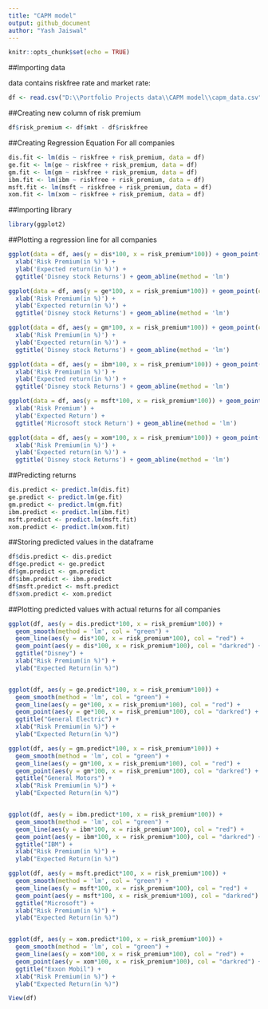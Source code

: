 ---
title: "CAPM model"
output: github_document
author: "Yash Jaiswal"
---

```{r setup, include=FALSE}
knitr::opts_chunk$set(echo = TRUE)
```

##Importing data

data contains riskfree rate and market rate:

```{r}
df <- read.csv("D:\\Portfolio Projects data\\CAPM model\\capm_data.csv")
```

##Creating new column of risk premium

```{r}
df$risk_premium <- df$mkt - df$riskfree
```
 
##Creating Regression Equation For all companies

```{r}
dis.fit <- lm(dis ~ riskfree + risk_premium, data = df)
ge.fit <- lm(ge ~ riskfree + risk_premium, data = df)
gm.fit <- lm(gm ~ riskfree + risk_premium, data = df)
ibm.fit <- lm(ibm ~ riskfree + risk_premium, data = df)
msft.fit <- lm(msft ~ riskfree + risk_premium, data = df)
xom.fit <- lm(xom ~ riskfree + risk_premium, data = df)

```

##Importing library

```{r}
library(ggplot2)
```

##Plotting a regression line for all companies

```{r}
ggplot(data = df, aes(y = dis*100, x = risk_premium*100)) + geom_point(col = 'red') +
  xlab('Risk Premium(in %)') +
  ylab('Expected return(in %)') +
  ggtitle('Disney stock Returns') + geom_abline(method = 'lm')

ggplot(data = df, aes(y = ge*100, x = risk_premium*100)) + geom_point(col = 'red') +
  xlab('Risk Premium(in %)') +
  ylab('Expected return(in %)') +
  ggtitle('Disney stock Returns') + geom_abline(method = 'lm')

ggplot(data = df, aes(y = gm*100, x = risk_premium*100)) + geom_point(col = 'red') +
  xlab('Risk Premium(in %)') +
  ylab('Expected return(in %)') +
  ggtitle('Disney stock Returns') + geom_abline(method = 'lm')

ggplot(data = df, aes(y = ibm*100, x = risk_premium*100)) + geom_point(col = 'red') +
  xlab('Risk Premium(in %)') +
  ylab('Expected return(in %)') +
  ggtitle('Disney stock Returns') + geom_abline(method = 'lm')

ggplot(data = df, aes(y = msft*100, x = risk_premium*100)) + geom_point(col = "red") +
  xlab('Risk Premium') +
  ylab('Expected Return') +
  ggtitle('Microsoft stock Return') + geom_abline(method = 'lm')

ggplot(data = df, aes(y = xom*100, x = risk_premium*100)) + geom_point(col = 'red') +
  xlab('Risk Premium(in %)') +
  ylab('Expected return(in %)') +
  ggtitle('Disney stock Returns') + geom_abline(method = 'lm')
```

##Predicting returns

```{r}
dis.predict <- predict.lm(dis.fit)
ge.predict <- predict.lm(ge.fit)
gm.predict <- predict.lm(gm.fit)
ibm.predict <- predict.lm(ibm.fit)
msft.predict <- predict.lm(msft.fit)
xom.predict <- predict.lm(xom.fit)
```

##Storing predicted values in the dataframe

```{r}
df$dis.predict <- dis.predict
df$ge.predict <- ge.predict
df$gm.predict <- gm.predict
df$ibm.predict <- ibm.predict
df$msft.predict <- msft.predict
df$xom.predict <- xom.predict
```

##Plotting predicted values with actual returns for all companies

```{r}
ggplot(df, aes(y = dis.predict*100, x = risk_premium*100)) +
  geom_smooth(method = 'lm', col = "green") +
  geom_line(aes(y = dis*100, x = risk_premium*100), col = "red") +
  geom_point(aes(y = dis*100, x = risk_premium*100), col = "darkred") +
  ggtitle("Disney") +
  xlab("Risk Premium(in %)") +
  ylab("Expected Return(in %)")


ggplot(df, aes(y = ge.predict*100, x = risk_premium*100)) +
  geom_smooth(method = 'lm', col = "green") +
  geom_line(aes(y = ge*100, x = risk_premium*100), col = "red") +
  geom_point(aes(y = ge*100, x = risk_premium*100), col = "darkred") +
  ggtitle("General Electric") +
  xlab("Risk Premium(in %)") +
  ylab("Expected Return(in %)")

ggplot(df, aes(y = gm.predict*100, x = risk_premium*100)) +
  geom_smooth(method = 'lm', col = "green") +
  geom_line(aes(y = gm*100, x = risk_premium*100), col = "red") +
  geom_point(aes(y = gm*100, x = risk_premium*100), col = "darkred") +
  ggtitle("General Motors") +
  xlab("Risk Premium(in %)") +
  ylab("Expected Return(in %)")


ggplot(df, aes(y = ibm.predict*100, x = risk_premium*100)) +
  geom_smooth(method = 'lm', col = "green") +
  geom_line(aes(y = ibm*100, x = risk_premium*100), col = "red") +
  geom_point(aes(y = ibm*100, x = risk_premium*100), col = "darkred") +
  ggtitle("IBM") +
  xlab("Risk Premium(in %)") +
  ylab("Expected Return(in %)")

ggplot(df, aes(y = msft.predict*100, x = risk_premium*100)) +
  geom_smooth(method = 'lm', col = "green") +
  geom_line(aes(y = msft*100, x = risk_premium*100), col = "red") +
  geom_point(aes(y = msft*100, x = risk_premium*100), col = "darkred") +
  ggtitle("Microsoft") +
  xlab("Risk Premium(in %)") +
  ylab("Expected Return(in %)")


ggplot(df, aes(y = xom.predict*100, x = risk_premium*100)) +
  geom_smooth(method = 'lm', col = "green") +
  geom_line(aes(y = xom*100, x = risk_premium*100), col = "red") +
  geom_point(aes(y = xom*100, x = risk_premium*100), col = "darkred") +
  ggtitle("Exxon Mobil") +
  xlab("Risk Premium(in %)") +
  ylab("Expected Return(in %)")
```
```{r}
View(df)
```

